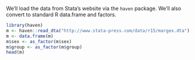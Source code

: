 We'll load the data from Stata's website via the `haven` package. We'll also convert to standard R data.frame and factors.


```r
library(haven)
m <- haven::read_dta("http://www.stata-press.com/data/r15/margex.dta")
m <- data.frame(m)
m$sex <- as_factor(m$sex)
m$group <- as_factor(m$group)
head(m)
```
